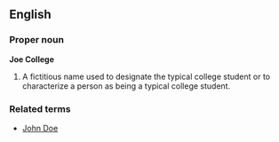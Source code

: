==English==

===Proper noun===
'''Joe College'''

# {{context|informal}} A fictitious name used to designate the typical college student or to characterize a person as being a typical college student.

===Related terms===
*[[John Doe]]